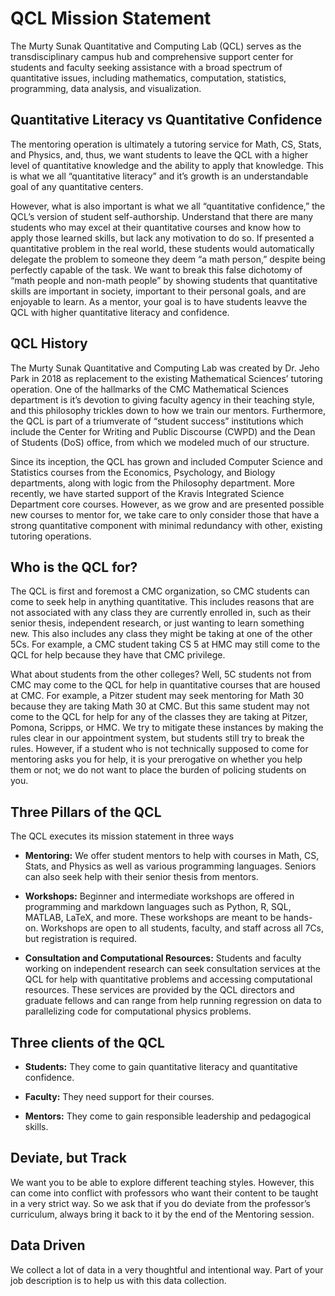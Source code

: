 # QCL Mission Statement
The Murty Sunak Quantitative and Computing Lab (QCL) serves as the transdisciplinary campus hub and comprehensive support center for students and faculty seeking assistance with a broad spectrum of quantitative issues, including mathematics, computation, statistics, programming, data analysis, and visualization.

## Quantitative Literacy vs Quantitative Confidence
The mentoring operation is ultimately a tutoring service for Math, CS, Stats, and Physics, and, thus, we want students to leave the QCL with a higher level of quantitative knowledge and the ability to apply that knowledge. This is what we all "quantitative literacy" and it's growth is an understandable goal of any quantitative centers.

However, what is also important is what we all "quantitative confidence," the QCL's version of student self-authorship. Understand that there are many students who may excel at their quantitative courses and know how to apply those learned skills, but lack any motivation to do so. If presented a quantitative problem in the real world, these students would automatically delegate the problem to someone they deem "a math person," despite being perfectly capable of the task. We want to break this false dichotomy of "math people and non-math people" by showing students that quantitative skills are important in society, important to their personal goals, and are enjoyable to learn. As a mentor, your goal is to have students leavve the QCL with higher quantitative literacy and confidence.

## QCL History
The Murty Sunak Quantitative and Computing Lab was created by Dr. Jeho Park in 2018 as replacement to the existing Mathematical Sciences' tutoring operation. One of the hallmarks of the CMC Mathematical Sciences department is it's devotion to giving faculty agency in their teaching style, and this philosophy trickles down to how we train our mentors. Furthermore, the QCL is part of a triumverate of "student success" institutions which include the Center for Writing and Public Discourse (CWPD) and the Dean of Students (DoS) office, from which we modeled much of our structure. 

Since its inception, the QCL has grown and included Computer Science and Statistics courses from the Economics, Psychology, and Biology departments, along with logic from the Philosophy department. More recently, we have started support of the Kravis Integrated Science Department core courses. However, as we grow and are presented possible new courses to mentor for, we take care to only consider those that have a strong quantitative component with minimal redundancy with other, existing tutoring operations.

## Who is the QCL for?
The QCL is first and foremost a CMC organization, so CMC students can come to seek help in anything quantitative. This includes reasons that are not associated with any class they are currently enrolled in, such as their senior thesis, independent research, or just wanting to learn something new. This also includes any class they might be taking at one of the other 5Cs. For example, a CMC student taking CS 5 at HMC may still come to the QCL for help because they have that CMC privilege.

What about students from the other colleges? Well, 5C students not from CMC may come to the QCL for help in quantitative courses that are housed at CMC. For example, a Pitzer student may seek mentoring for Math 30 because they are taking Math 30 at CMC. But this same student may not come to the QCL for help for any of the classes they are taking at Pitzer, Pomona, Scripps, or HMC. We try to mitigate these instances by making the rules clear in our appointment system, but students still try to break the rules. However, if a student who is not technically supposed to come for mentoring asks you for help, it is your prerogative on whether you help them or not; we do not want to place the burden of policing students on you.

## Three Pillars of the QCL
The QCL executes its mission statement in three ways

- **Mentoring:** We offer student mentors to help with courses in Math, CS, Stats, and Physics as well as various programming languages. Seniors can also seek help with their senior thesis from mentors.

- **Workshops:** Beginner and intermediate workshops are offered in programming and markdown languages such as Python, R, SQL, MATLAB, LaTeX, and more. These workshops are meant to be hands-on. Workshops are open to all students, faculty, and staff across all 7Cs, but registration is required.

- **Consultation and Computational Resources:** Students and faculty working on independent research can seek consultation services at the QCL for help with quantitative problems and accessing computational resources. These services are provided by the QCL directors and graduate fellows and can range from help running regression on data to parallelizing code for computational physics problems.


## Three clients of the QCL

- **Students:** They come to gain quantitative literacy and quantitative confidence.

- **Faculty:** They need support for their courses.

- **Mentors:** They come to gain responsible leadership and pedagogical skills.

## Deviate, but Track
We want you to be able to explore different teaching styles. However, this can come into conflict with professors who want their content to be taught in a very strict way. So we ask that if you do deviate from the professor's curriculum, always bring it back to it by the end of the Mentoring session.

## Data Driven
We collect a lot of data in a very thoughtful and intentional way. Part of your job description is to help us with this data collection. 
